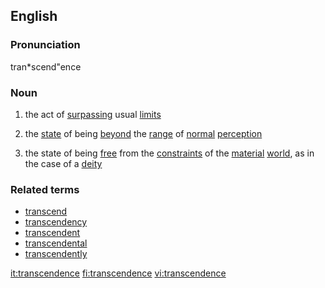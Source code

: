 ==English==

===Pronunciation===
tran*scend"ence

===Noun===
{{en-noun|s|-}}

# {{countable}} the act of [[surpass]]ing usual [[limit]]s
# {{uncountable}} the [[state]] of being [[beyond]] the [[range]] of [[normal]] [[perception]]
# {{uncountable}} the state of being [[free]] from the [[constraint]]s of the [[material]] [[world]], as in the case of a [[deity]]

===Related terms===
* [[transcend]]
* [[transcendency]]
* [[transcendent]]
* [[transcendental]]
* [[transcendently]]

[[it:transcendence]]
[[fi:transcendence]]
[[vi:transcendence]]